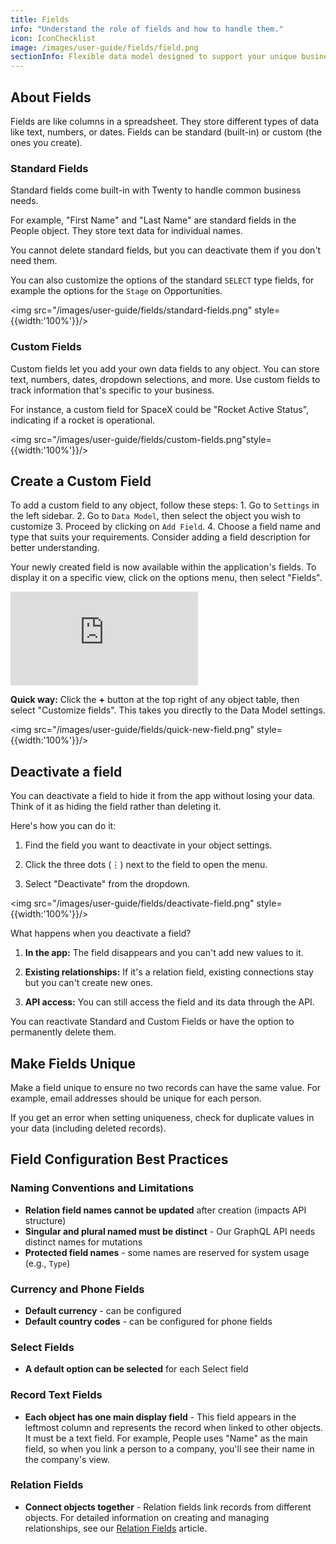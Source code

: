 ```yaml
---
title: Fields   
info: "Understand the role of fields and how to handle them."
icon: IconChecklist
image: /images/user-guide/fields/field.png
sectionInfo: Flexible data model designed to support your unique business processes
---
```



## About Fields

Fields are like columns in a spreadsheet. They store different types of data like text, numbers, or dates. Fields can be standard (built-in) or custom (the ones you create).

### Standard Fields

Standard fields come built-in with Twenty to handle common business needs.

For example, "First Name" and "Last Name" are standard fields in the People object. They store text data for individual names.

You cannot delete standard fields, but you can deactivate them if you don't need them.

You can also customize the options of the standard ```SELECT``` type fields, for example the options for the ```Stage``` on Opportunities.

<img src="/images/user-guide/fields/standard-fields.png" style={{width:'100%'}}/>

### Custom Fields

Custom fields let you add your own data fields to any object. You can store text, numbers, dates, dropdown selections, and more. Use custom fields to track information that's specific to your business.

For instance, a custom field for SpaceX could be "Rocket Active Status", indicating if a rocket is operational.

<img src="/images/user-guide/fields/custom-fields.png"style={{width:'100%'}}/>

## Create a Custom Field

To add a custom field to any object, follow these steps:
	1.	Go to `Settings` in the left sidebar.
	2.	Go to `Data Model`, then select the object you wish to customize
	3.	Proceed by clicking on `Add Field`.
	4.	Choose a field name and type that suits your requirements. Consider adding a field description for better understanding.

Your newly created field is now available within the application's fields. To display it on a specific view, click on the options menu, then select "Fields".

<div style={{padding:'71.15% 0 0 0', position:'relative', margin: '32px 0px 0px'}}>
  <iframe 
    src="https://player.vimeo.com/video/927628219?autoplay=1&loop=1&autopause=0&background=1&amp;app_id=58479" 
    frameBorder="0" 
    allow="autoplay; fullscreen; picture-in-picture; clipboard-write" 
    style={{
      position:'absolute',
      top:0,
      left:0,
      width:'100%',
      height:'100%',
      borderRadius: '16px', 
      border:'2px solid black'
    }}
    title="Export data"
  ></iframe>
</div>
<script src="https://player.vimeo.com/api/player.js"></script>

**Quick way:** Click the **+** button at the top right of any object table, then select "Customize fields". This takes you directly to the Data Model settings.

<img src="/images/user-guide/fields/quick-new-field.png" style={{width:'100%'}}/>

## Deactivate a field

You can deactivate a field to hide it from the app without losing your data. Think of it as hiding the field rather than deleting it.

Here's how you can do it:

1. Find the field you want to deactivate in your object settings.

2. Click the three dots (⋮) next to the field to open the menu.

3. Select "Deactivate" from the dropdown.

<img src="/images/user-guide/fields/deactivate-field.png" style={{width:'100%'}}/>

What happens when you deactivate a field?

1. **In the app:** The field disappears and you can't add new values to it.

2. **Existing relationships:** If it's a relation field, existing connections stay but you can't create new ones.

3. **API access:** You can still access the field and its data through the API.

You can reactivate Standard and Custom Fields or have the option to permanently delete them.

## Make Fields Unique 

Make a field unique to ensure no two records can have the same value. For example, email addresses should be unique for each person.

If you get an error when setting uniqueness, check for duplicate values in your data (including deleted records).

## Field Configuration Best Practices

### Naming Conventions and Limitations
- **Relation field names cannot be updated** after creation (impacts API structure)
- **Singular and plural named must be distinct** - Our GraphQL API needs distinct names for mutations
- **Protected field names** - some names are reserved for system usage (e.g., ```Type```)

### Currency and Phone Fields
- **Default currency** - can be configured
- **Default country codes** - can be configured for phone fields

### Select Fields
- **A default option can be selected** for each Select field 

### Record Text Fields
- **Each object has one main display field** - This field appears in the leftmost column and represents the record when linked to other objects. It must be a text field. For example, People uses "Name" as the main field, so when you link a person to a company, you'll see their name in the company's view.

### Relation Fields
- **Connect objects together** - Relation fields link records from different objects. For detailed information on creating and managing relationships, see our [Relation Fields](/user-guide/section/data-model/object-relations) article.

<ArticleEditContent></ArticleEditContent>
